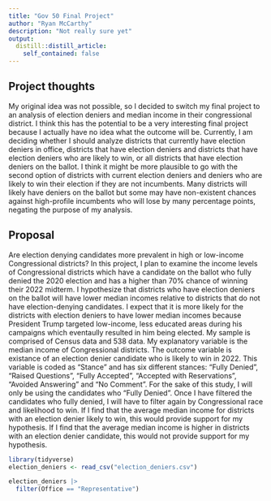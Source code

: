```yaml
---
title: "Gov 50 Final Project"
author: "Ryan McCarthy"
description: "Not really sure yet"
output:
  distill::distill_article:
    self_contained: false
---
```




## Project thoughts

My original idea was not possible, so I decided to switch my final project to an analysis of election deniers and median income in their congressional district.  I think this has the potential to be a very interesting final project because I actually have no idea what the outcome will be.  Currently, I am deciding whether I should analyze districts that currently have election deniers in office, districts that have election deniers and districts that have election deniers who are likely to win, or all districts that have election deniers on the ballot.  I think it might be more plausible to go with the second option of districts with current election deniers and deniers who are likely to win their election if they are not incumbents.  Many districts will likely have deniers on the ballot but some may have non-existent chances against high-profile incumbents who will lose by many percentage points, negating the purpose of my analysis.  

## Proposal

Are election denying candidates more prevalent in high or low-income Congressional districts?  In this project, I plan to examine the income levels of Congressional districts which have a candidate on the ballot who fully denied the 2020 election and has a higher than 70% chance of winning their 2022 midterm.  I hypothesize that districts who have election deniers on the ballot will have lower median incomes relative to districts that do not have election-denying candidates.  I expect that it is more likely for the districts with election deniers to have lower median incomes because President Trump targeted low-income, less educated areas during his campaigns which eventaully resulted in him being elected.  My sample is comprised of Census data and 538 data.  My explanatory variable is the median income of Congressional districts.  The outcome variable is existance of an election denier candidate who is likely to win in 2022.  This variable is coded as "Stance" and has six different stances: "Fully Denied", "Raised Questions", "Fully Accepted", "Accepted with Reservations", "Avoided Answering" and "No Comment".  For the sake of this study, I will only be using the candidates who "Fully Denied".  Once I have filtered the candidates who fully denied, I will have to filter again by Congressional race and likelihood to win.  If I find that the average median income for districts with an election denier likely to win, this would provide support for my hypothesis.  If I find that the average median income is higher in districts with an election denier candidate, this would not provide support for my hypothesis.  

```r
library(tidyverse)
election_deniers <- read_csv("election_deniers.csv")

election_deniers |>
  filter(Office == "Representative")

```

